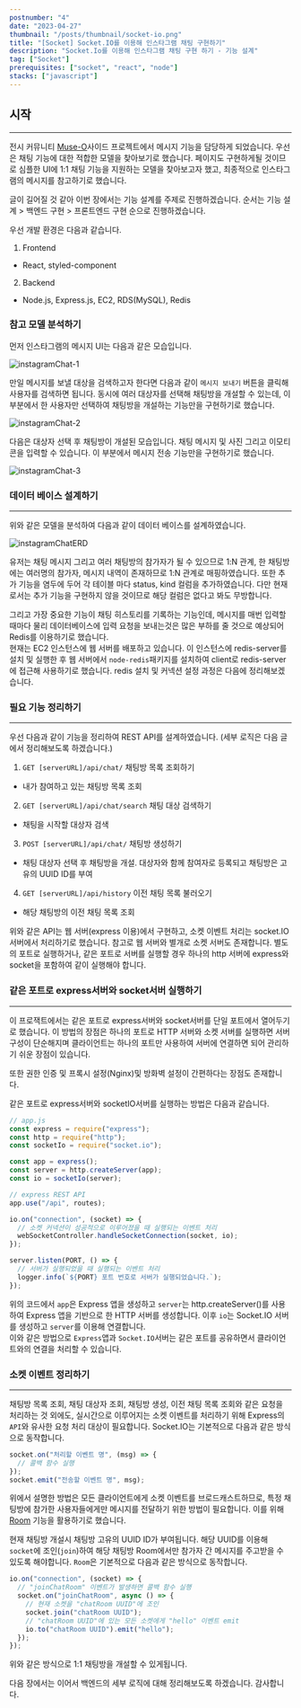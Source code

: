 ```yaml
---
postnumber: "4"
date: "2023-04-27"
thumbnail: "/posts/thumbnail/socket-io.png"
title: "[Socket] Socket.IO를 이용해 인스타그램 채팅 구현하기"
description: "Socket.Io를 이용해 인스타그램 채팅 구현 하기 - 기능 설계"
tag: ["Socket"]
prerequisites: ["socket", "react", "node"]
stacks: ["javascript"]
---
```


## 시작

---

전시 커뮤니티 [Muse-O](https://museoh.shop/)사이드 프로젝트에서 메시지 기능을 담당하게 되었습니다. 우선은 채팅 기능에 대한 적합한 모델을 찾아보기로 했습니다. 페이지도 구현하게될 것이므로 심플한 UI에 1:1 채팅 기능을 지원하는 모델을 찾아보고자 했고, 최종적으로 인스타그램의 메시지를 참고하기로 했습니다.

글이 길어질 것 같아 이번 장에서는 기능 설계를 주제로 진행하겠습니다. 순서는 기능 설계 > 백엔드 구현 > 프론트엔드 구현 순으로 진행하겠습니다.

우선 개발 환경은 다음과 같습니다.

1. Frontend

- React, styled-component

2. Backend

- Node.js, Express.js, EC2, RDS(MySQL), Redis

### 참고 모델 분석하기

먼저 인스타그램의 메시지 UI는 다음과 같은 모습입니다.

![instagramChat-1](/posts/article/socket/instagramChat-1.png)

만일 메시지를 보낼 대상을 검색하고자 한다면 다음과 같이 `메시지 보내기` 버튼을 클릭해 사용자를 검색하면 됩니다. 동시에 여러 대상자를 선택해 채팅방을 개설할 수 있는데, 이 부분에서 한 사용자만 선택하여 채팅방을 개설하는 기능만을 구현하기로 했습니다.

![instagramChat-2](/posts/article/socket/instagramChat-2.png)

다음은 대상자 선택 후 채팅방이 개설된 모습입니다. 채팅 메시지 및 사진 그리고 이모티콘을 입력할 수 있습니다. 이 부분에서 메시지 전송 기능만을 구현하기로 했습니다.

![instagramChat-3](/posts/article/socket/instagramChat-3.png)

### 데이터 베이스 설계하기

---

위와 같은 모델을 분석하여 다음과 같이 데이터 베이스를 설계하였습니다.

![instagramChatERD](/posts/article/socket/instagramChatERD.png)

유저는 채팅 메시지 그리고 여러 채팅방의 참가자가 될 수 있으므로 1:N 관계, 한 채팅방에는 여러명의 참가자, 메시지 내역이 존재하므로 1:N 관계로 매핑하였습니다. 또한 추가 기능을 염두에 두어 각 테이블 마다 status, kind 컬럼을 추가하였습니다. 다만 현재로서는 추가 기능을 구현하지 않을 것이므로 해당 컬럼은 없다고 봐도 무방합니다.

그리고 가장 중요한 기능이 채팅 히스토리를 기록하는 기능인데, 메시지를 매번 입력할 때마다 물리 데이터베이스에 입력 요청을 보내는것은 많은 부하를 줄 것으로 예상되어 Redis를 이용하기로 했습니다.  
현재는 EC2 인스턴스에 웹 서버를 배포하고 있습니다. 이 인스턴스에 redis-server를 설치 및 실행한 후 웹 서버에서 `node-redis`패키지를 설치하여 client로 redis-server에 접근해 사용하기로 했습니다. redis 설치 및 커넥션 설정 과정은 다음에 정리해보겠습니다.

### 필요 기능 정리하기

---

우선 다음과 같이 기능을 정리하여 REST API를 설계하였습니다. (세부 로직은 다음 글에서 정리해보도록 하겠습니다.)

1. `GET [serverURL]/api/chat/` 채팅방 목록 조회하기

- 내가 참여하고 있는 채팅방 목록 조회

2. `GET [serverURL]/api/chat/search` 채팅 대상 검색하기

- 채팅을 시작할 대상자 검색

3. `POST [serverURL]/api/chat/` 채팅방 생성하기

- 채팅 대상자 선택 후 채팅방을 개설. 대상자와 함께 참여자로 등록되고 채팅방은 고유의 UUID ID를 부여

4. `GET [serverURL]/api/history` 이전 채팅 목록 불러오기

- 해당 채팅방의 이전 채팅 목록 조회

위와 같은 API는 웹 서버(express 이용)에서 구현하고, 소켓 이벤트 처리는 socket.IO 서버에서 처리하기로 했습니다. 참고로 웹 서버와 별개로 소켓 서버도 존재합니다. 별도의 포트로 실행하거나, 같은 포트로 서버를 실행할 경우 하나의 http 서버에 express와 socket을 포함하여 같이 실행해야 합니다.

### 같은 포트로 express서버와 socket서버 실행하기

---

이 프로잭트에서는 같은 포트로 express서버와 socket서버를 단일 포트에서 열어두기로 했습니다. 이 방법의 장점은 하나의 포트로 HTTP 서버와 소켓 서버를 실행하면 서버 구성이 단순해지며 클라이언트는 하나의 포트만 사용하여 서버에 연결하면 되어 관리하기 쉬운 장점이 있습니다.  

또한 권한 인증 및 프록시 설정(Nginx)및 방화벽 설정이 간편하다는 장점도 존재합니다.  

같은 포트로 express서버와 socketIO서버를 실행하는 방법은 다음과 같습니다.

```js
// app.js
const express = require("express");
const http = require("http");
const socketIo = require("socket.io");

const app = express();
const server = http.createServer(app);
const io = socketIo(server);

// express REST API
app.use("/api", routes);

io.on("connection", (socket) => {
  // 소켓 커넥션이 성공적으로 이루어졌을 때 실행되는 이벤트 처리
  webSocketController.handleSocketConnection(socket, io);
});

server.listen(PORT, () => {
  // 서버가 실행되었을 때 실행되는 이벤트 처리
  logger.info(`${PORT} 포트 번호로 서버가 실행되었습니다.`);
});
```

위의 코드에서 `app`은 Express 앱을 생성하고 `server`는 http.createServer()를 사용하여 Express 앱을 기반으로 한 HTTP 서버를 생성합니다. 이후 `io`는 Socket.IO 서버를 생성하고 `server`를 이용해 연결합니다.  
이와 같은 방법으로 `Express`앱과 `Socket.IO`서버는 같은 포트를 공유하면서 클라이언트와의 연결을 처리할 수 있습니다.

### 소켓 이벤트 정리하기

---

채팅방 목록 조회, 채팅 대상자 조회, 채팅방 생성, 이전 채팅 목록 조회와 같은 요청을 처리하는 것 외에도, 실시간으로 이루어지는 소켓 이벤트를 처리하기 위해 Express의 `API`와 유사한 요청 처리 대상이 필요합니다. Socket.IO는 기본적으로 다음과 같은 방식으로 동작합니다.

```js
socket.on("처리할 이벤트 명", (msg) => {
  // 콜백 함수 실행
});
socket.emit("전송할 이벤트 명", msg);
```

위에서 설명한 방법은 모든 클라이언트에게 소켓 이벤트를 브로드캐스트하므로, 특정 채팅방에 참가한 사용자들에게만 메시지를 전달하기 위한 방법이 필요합니다. 이를 위해 [Room](https://socket.io/docs/v4/namespaces/) 기능을 활용하기로 했습니다.

현재 채팅방 개설시 채팅방 고유의 UUID ID가 부여됩니다. 해당 UUID를 이용해 `socket`에 조인(`join`)하여 해당 채팅방 Room에서만 참가자 간 메시지를 주고받을 수 있도록 해야합니다. `Room`은 기본적으로 다음과 같은 방식으로 동작합니다.

```js
io.on("connection", (socket) => {
  // "joinChatRoom" 이벤트가 발생하면 콜백 함수 실행
  socket.on("joinChatRoom", async () => {
    // 현재 소켓을 "chatRoom UUID"에 조인
    socket.join("chatRoom UUID");
    // "chatRoom UUID"에 있는 모든 소켓에게 "hello" 이벤트 emit
    io.to("chatRoom UUID").emit("hello");
  });
});
```

위와 같은 방식으로 1:1 채팅방을 개설할 수 있게됩니다.

다음 장에서는 이어서 백엔드의 세부 로직에 대해 정리해보도록 하겠습니다. 감사합니다.

